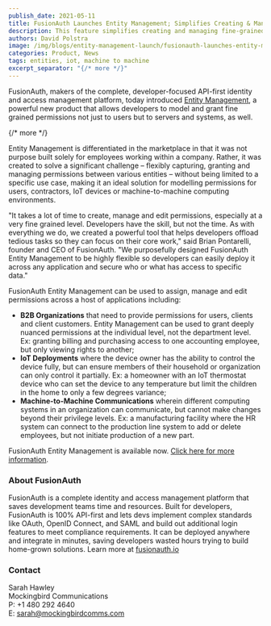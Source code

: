 ```yaml
---
publish_date: 2021-05-11 
title: FusionAuth Launches Entity Management; Simplifies Creating & Managing Fine-Grained Permissions Across All Applications
description: This feature simplifies creating and managing fine-grained permissions across all applications, is simple to use and integrate, and lets developers focus on core work.
authors: David Polstra
image: /img/blogs/entity-management-launch/fusionauth-launches-entity-managemen-applications-header-image.png
categories: Product, News
tags: entities, iot, machine to machine
excerpt_separator: "{/* more */}"
---
```


FusionAuth, makers of the complete, developer-focused API-first identity and access management platform, today introduced [Entity Management](/docs/v1/tech/core-concepts/entity-management), a powerful new product that allows developers to model and grant fine grained permissions not just to users but to servers and systems, as well. 

{/* more */}

Entity Management is differentiated in the marketplace in that it was not purpose built solely for employees working within a company. Rather, it was created to solve a significant challenge – flexibly capturing, granting and managing permissions between various entities – without being limited to a specific use case, making it an ideal solution for modelling permissions for users, contractors, IoT devices or machine-to-machine computing environments.

"It takes a lot of time to create, manage and edit permissions, especially at a very fine grained level. Developers have the skill, but not the time. As with everything we do, we created a powerful tool that helps developers offload tedious tasks so they can focus on their core work," said Brian Pontarelli, founder and CEO of FusionAuth. "We purposefully designed FusionAuth Entity Management to be highly flexible so developers can easily deploy it across any application and secure who or what has access to specific data."

FusionAuth Entity Management can be used to assign, manage and edit permissions across a host of applications including:

* **B2B Organizations** that need to provide permissions for users, clients and client customers. Entity Management can be used to grant deeply nuanced permissions at the individual level, not the department level. Ex: granting billing and purchasing access to one accounting employee, but only viewing rights to another;
* **IoT Deployments** where the device owner has the ability to control the device fully, but can ensure members of their household or organization can only control it partially. Ex: a homeowner with an IoT thermostat device who can set the device to any temperature but limit the children in the home to only a few degrees variance;
* **Machine-to-Machine Communications** wherein different computing systems in an organization can communicate, but cannot make changes beyond their privilege levels. Ex: a manufacturing facility where the HR system can connect to the production line system to add or delete employees, but not initiate production of a new part.

FusionAuth Entity Management is available now. [Click here for more information](/docs/v1/tech/core-concepts/entity-management).

### About FusionAuth

FusionAuth is a complete identity and access management platform that saves development teams time and resources. Built for developers, FusionAuth is 100% API-first and lets devs implement complex standards like OAuth, OpenID Connect, and SAML and build out additional login features to meet compliance requirements. It can be deployed anywhere and integrate in minutes, saving developers wasted hours trying to build home-grown solutions. Learn more at [fusionauth.io](/) 

### Contact

Sarah Hawley  
Mockingbird Communications  
P: +1 480 292 4640  
E: sarah@mockingbirdcomms.com

